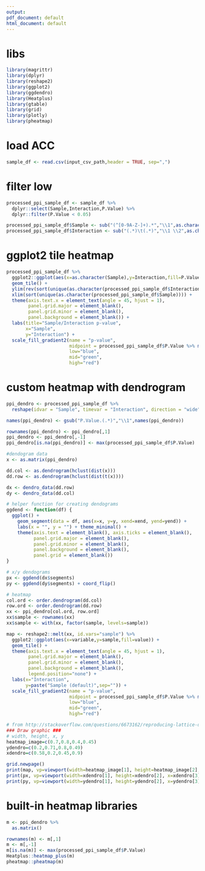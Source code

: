 ```yaml
---
output:
pdf_document: default
html_document: default
---
```

# libs
```r
library(magrittr)
library(dplyr)
library(reshape2)
library(ggplot2)
library(ggdendro)
library(Heatplus)
library(gtable)
library(grid)
library(plotly)
library(pheatmap)
```

# load ACC
```r
sample_df <- read.csv(input_csv_path,header = TRUE, sep=",")
```
# filter low 
```r
processed_ppi_sample_df <- sample_df %>%
  dplyr::select(Sample,Interaction,P.Value) %>%
  dplyr::filter(P.Value < 0.05)

processed_ppi_sample_df$Sample <- sub("(^[0-9A-Z-]+).*","\\1",as.character(processed_ppi_sample_df$Sample))
processed_ppi_sample_df$Interaction <- sub("(.*)\t(.*)","\\1 \\2",as.character(processed_ppi_sample_df$Interaction))
```

# ggplot2 tile heatmap
```r
processed_ppi_sample_df %>%
  ggplot2::ggplot(aes(x=as.character(Sample),y=Interaction,fill=P.Value)) +
  geom_tile() +
  ylim(rev(sort(unique(as.character(processed_ppi_sample_df$Interaction))))) +
  xlim(sort(unique(as.character(processed_ppi_sample_df$Sample)))) +
  theme(axis.text.x = element_text(angle = 45, hjust = 1),
        panel.grid.major = element_blank(),
        panel.grid.minor = element_blank(),
        panel.background = element_blank()) +
  labs(title="Sample/Interaction p-value",
       x="Sample",
       y="Interaction") +
  scale_fill_gradient2(name = "p-value",
                       midpoint = processed_ppi_sample_df$P.Value %>% median(na.rm=TRUE),
                       low="blue",
                       mid="green",
                       high="red")
```

# custom heatmap with dendrogram

```r
ppi_dendro <- processed_ppi_sample_df %>%
  reshape(idvar = "Sample", timevar = "Interaction", direction = "wide")

names(ppi_dendro) <- gsub("P.Value.(.*)","\\1",names(ppi_dendro))

rownames(ppi_dendro) <- ppi_dendro[,1]
ppi_dendro <- ppi_dendro[,-1]
ppi_dendro[is.na(ppi_dendro)] <- max(processed_ppi_sample_df$P.Value)

#dendogram data
x <- as.matrix(ppi_dendro)

dd.col <- as.dendrogram(hclust(dist(x)))
dd.row <- as.dendrogram(hclust(dist(t(x))))

dx <- dendro_data(dd.row)
dy <- dendro_data(dd.col)

# helper function for creating dendograms
ggdend <- function(df) {
  ggplot() +
    geom_segment(data = df, aes(x=x, y=y, xend=xend, yend=yend)) +
    labs(x = "", y = "") + theme_minimal() +
    theme(axis.text = element_blank(), axis.ticks = element_blank(),
          panel.grid.major = element_blank(),
          panel.grid.minor = element_blank(),
          panel.background = element_blank(),            
          panel.grid = element_blank())
}

# x/y dendograms
px <- ggdend(dx$segments)
py <- ggdend(dy$segments) + coord_flip()

# heatmap
col.ord <- order.dendrogram(dd.col)
row.ord <- order.dendrogram(dd.row)
xx <- ppi_dendro[col.ord, row.ord]
xx$sample <- rownames(xx)
xx$sample <- with(xx, factor(sample, levels=sample))

map <- reshape2::melt(xx, id.vars="sample") %>%
  ggplot2::ggplot(aes(x=variable,y=sample,fill=value)) +
  geom_tile() +
  theme(axis.text.x = element_text(angle = 45, hjust = 1),
        panel.grid.major = element_blank(),
        panel.grid.minor = element_blank(),
        panel.background = element_blank(),
        legend.position="none") +
  labs(x="Interaction",
       y=paste("Sample (default)",sep="")) +
  scale_fill_gradient2(name = "p-value",
                       midpoint = processed_ppi_sample_df$P.Value %>% median(na.rm=TRUE),
                       low="blue",
                       mid="green",
                       high="red")

# from http://stackoverflow.com/questions/6673162/reproducing-lattice-dendrogram-graph-with-ggplot2
### Draw graphic ###
# width, height, x, y
heatmap_image=c(0.7,0.8,0.4,0.45)
ydendro=c(0.2,0.71,0.8,0.49)
xdendro=c(0.58,0.2,0.45,0.9)

grid.newpage()
print(map, vp=viewport(width=heatmap_image[1], height=heatmap_image[2], x=heatmap_image[3], y=heatmap_image[4]))
print(px, vp=viewport(width=xdendro[1], height=xdendro[2], x=xdendro[3], y=xdendro[4]))
print(py, vp=viewport(width=ydendro[1], height=ydendro[2], x=ydendro[3], y=ydendro[4]))
```

# built-in heatmap libraries
```r
m <- ppi_dendro %>%
  as.matrix()

rownames(m) <- m[,1]
m <- m[,-1]
m[is.na(m)] <- max(processed_ppi_sample_df$P.Value)
Heatplus::heatmap_plus(m)
pheatmap::pheatmap(m)
```